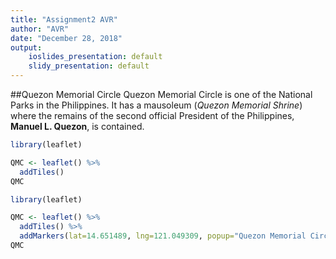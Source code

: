 ---
title: "Assignment2 AVR"
author: "AVR"
date: "December 28, 2018"
output:
    ioslides_presentation: default
    slidy_presentation: default
---

##Quezon Memorial Circle
Quezon Memorial Circle is one of the National Parks in the Philippines.  It has a mausoleum (*Quezon Memorial Shrine*) where the remains of the second official President of the Philippines, **Manuel L. Quezon**, is contained.

```{r, eval=FALSE, echo=FALSE}
library(leaflet)

QMC <- leaflet() %>%
  addTiles()
QMC
```

```{r, echo=FALSE}
library(leaflet)

QMC <- leaflet() %>%
  addTiles() %>%
  addMarkers(lat=14.651489, lng=121.049309, popup="Quezon Memorial Circle")
QMC
```

